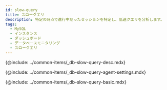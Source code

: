 ```yaml
---
id: slow-query
title: スロークエリ
description: 特定の時点で進行中だったセッションを特定し、低速クエリを分析します。
tags:
  - MySQL
  - インスタンス
  - ダッシュボード
  - データベースモニタリング
  - スロークエリ
---
```


<!-- 개요 -->

{@include: ../common-items/_db-slow-query-desc.mdx} 

<!-- 슬로우 쿼리 에이전트 설정 -->

{@include: ../common-items/_db-slow-query-agent-settings.mdx}

<!-- 기본 화면 안내 -->

{@include: ../common-items/_db-slow-query-basic.mdx} 
